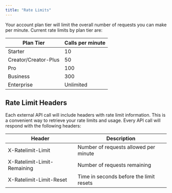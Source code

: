```yaml
---
title: "Rate Limits"
---
```


Your account plan tier will limit the overall number of requests you can make per minute. Current rate limits by plan tier are:

| Plan Tier            | Calls per minute |
| -------------------- | ---------------- |
| Starter              | 10               |
| Creator/Creator-Plus | 50               |
| Pro                  | 100              |
| Business             | 300              |
| Enterprise           | Unlimited        |

## Rate Limit Headers

Each external API call will include headers with rate limit information.
This is a convenient way to retrieve your rate limits and usage.
Every API call will respond with the following headers:

| Header                      | Description                             |
| --------------------------- | --------------------------------------- |
| X-Ratelimit-Limit           | Number of requests allowed per minute   |
| X-Ratelimit-Limit-Remaining | Number of requests remaining            |
| X-Ratelimit-Limit-Reset     | Time in seconds before the limit resets |
